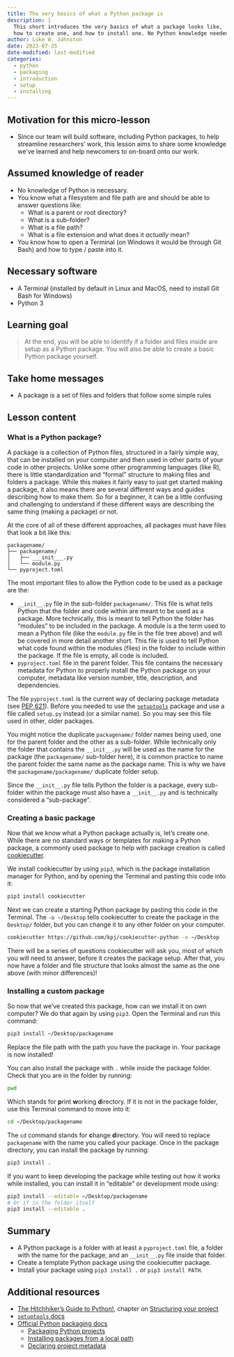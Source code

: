 ```yaml
---
title: The very basics of what a Python package is
description: |
  This short introduces the very basics of what a package looks like,
  how to create one, and how to install one. No Python knowledge needed.
author: Luke W. Johnston
date: 2023-07-25
date-modified: last-modified
categories: 
  - python
  - packaging
  - introduction
  - setup
  - installing
---
```


## Motivation for this micro-lesson

-   Since our team will build software, including Python packages, to
    help streamline researchers' work, this lesson aims to share some
    knowledge we've learned and help newcomers to on-board onto our
    work.

## Assumed knowledge of reader

-   No knowledge of Python is necessary.
-   You know what a filesystem and file path are and should be able to
    answer questions like:
    -   What is a parent or root directory?
    -   What is a sub-folder?
    -   What is a file path?
    -   What is a file extension and what does it *actually* mean?
-   You know how to open a Terminal (on Windows it would be through Git
    Bash) and how to type / paste into it.

## Necessary software

-   A Terminal (installed by default in Linux and MacOS, need to install
    Git Bash for Windows)
-   Python 3

## Learning goal

> At the end, you will be able to identify if a folder and files inside
> are setup as a Python package. You will also be able to create a basic
> Python package yourself.

## Take home messages

-   A package is a set of files and folders that follow some simple
    rules

## Lesson content

### What is a Python package?

A package is a collection of Python files, structured in a fairly simple
way, that can be installed on your computer and then used in other parts
of your code in other projects. Unlike some other programming languages
(like R), there is little standardization and "formal" structure to
making files and folders a package. While this makes it fairly easy to
just get started making a package, it also means there are several
different ways and guides describing how to make them. So for a
beginner, it can be a little confusing and challenging to understand if
these different ways are describing the same thing (making a package) or
not.

At the core of all of these different approaches, all packages must have
files that look a bit like this:

<!-- Created with: https://tree.nathanfriend.io/ -->

```         
packagename/
├── packagename/
│   ├── ___init___.py
│   └── module.py
└── pyproject.toml
```

The most important files to allow the Python code to be used as a
package are the:

-   `__init__.py` file in the sub-folder `packagename/`. This file is
    what tells Python that the folder and code within are meant to be
    used as a package. More technically, this is meant to tell Python
    the folder has "modules" to be included in the package. A module is
    a the term used to mean a Python file (like the `module.py` file in
    the file tree above) and will be covered in more detail another
    short. This file is used to tell Python what code found within the
    modules (files) in the folder to include within the package. If the
    file is empty, all code is included.
-   `pyproject.toml` file in the parent folder. This file contains the
    necessary metadata for Python to properly install the Python package
    on your computer, metadata like version number, title, description,
    and dependencies.

::: callout-tip
The file `pyproject.toml` is the current way of declaring package
metadata (see [PEP 621](https://peps.python.org/pep-0621/)). Before you
needed to use the
[`setuptools`](https://setuptools.pypa.io/en/latest/index.html) package
and use a file called `setup.py` instead (or a similar name). So you may
see this file used in other, older packages.
:::

You might notice the duplicate `packagename/` folder names being used,
one for the parent folder and the other as a sub-folder. While
technically only the folder that contains the `__init__.py` will be used
as the name for the package (the `packagename/` sub-folder here), it is
common practice to name the parent folder the same name as the package
name. This is why we have the `packagename/packagename/` duplicate
folder setup.

Since the `__init__.py` file tells Python the folder is a package, every
sub-folder within the package must also have a `__init__.py` and is
technically considered a "sub-package".

### Creating a basic package

Now that we know what a Python package actually is, let's create one.
While there are no standard ways or templates for making a Python
package, a commonly used package to help with package creation is called
[cookiecutter](https://github.com/kpj/cookiecutter-python).

We install cookiecutter by using `pip3`, which is the package
installation manager for Python, and by opening the Terminal and pasting
this code into it:

``` .bash
pip3 install cookiecutter
```

Next we can create a starting Python package by pasting this code in the
Terminal. The `-o ~/Desktop` tells cookiecutter to create the package in
the `Desktop/` folder, but you can change it to any other folder on your
computer.

``` .bash
cookiecutter https://github.com/kpj/cookiecutter-python -o ~/Desktop
```

There will be a series of questions cookiecutter will ask you, most of
which you will need to answer, before it creates the package setup.
After that, you now have a folder and file structure that looks almost
the same as the one above (with minor differences)!

### Installing a custom package

So now that we've created this package, how can we install it on own
computer? We do that again by using `pip3`. Open the Terminal and run
this command:

``` .bash
pip3 install ~/Desktop/packagename
```

Replace the file path with the path you have the package in. Your
package is now installed!

::: callout-tip
You can also install the package with `.` while inside the package
folder. Check that you are in the folder by running:

``` .bash
pwd
```

Which stands for **p**rint **w**orking **d**irectory. If it is not in
the package folder, use this Terminal command to move into it:

``` .bash
cd ~/Desktop/packagename
```

The `cd` command stands for **c**hange **d**irectory. You will need to
replace `packagename` with the name you called your package. Once in the
package directory, you can install the package by running:

``` .bash
pip3 install .
```
:::

If you want to keep developing the package while testing out how it
works while installed, you can install it in "editable" or development
mode using:

``` .bash
pip3 install --editable ~/Desktop/packagename
# Or if in the folder itself
pip3 install --editable .
```

## Summary

-   A Python package is a folder with at least a `pyproject.toml` file,
    a folder with the name for the package, and an `__init__.py` file
    inside that folder.
-   Create a template Python package using the cookiecutter package.
-   Install your package using `pip3 install .` or `pip3 install PATH`.

## Additional resources

-   [The Hitchhiker's Guide to Python!](https://docs.python-guide.org/),
    chapter on [Structuring your
    project](https://docs.python-guide.org/writing/structure/)
-   [`setuptools` docs](https://setuptools.pypa.io/en/latest/userguide)
-   [Official Python packaging
    docs](https://packaging.python.org/en/latest)
    -   [Packaging Python
        projects](https://packaging.python.org/en/latest/tutorials/packaging-projects/)
    -   [Installing packages from a local
        path](https://packaging.python.org/en/latest/tutorials/installing-packages/#installing-from-a-local-src-tree)
    -   [Declaring project
        metadata](https://packaging.python.org/en/latest/specifications/declaring-project-metadata)
